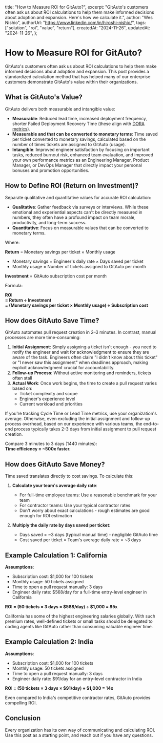   title: "How to Measure ROI for GitAuto?",
  excerpt:
    "GitAuto's customers often ask us about ROI calculations to help them make informed decisions about adoption and expansion. Here's how we calculate it.",
  author: "Wes Nishio",
  authorUrl: "https://www.linkedin.com/in/hiroshi-nishio/",
  tags: ["solution", "roi", "value", "return"],
  createdAt: "2024-11-26",
  updatedAt: "2024-11-26",
};

# How to Measure ROI for GitAuto?

GitAuto's customers often ask us about ROI calculations to help them make informed decisions about adoption and expansion. This post provides a standardized calculation method that has helped many of our enterprise customers demonstrate GitAuto's value within their organizations.

## What is GitAuto's Value?

GitAuto delivers both measurable and intangible value:

- **Measurable**: Reduced lead time, increased deployment frequency, shorter Failed Deployment Recovery Time (these align with [DORA metrics](/blog/what-are-dora-metrics)).
- **Measurable and that can be converted to monetary terms**: Time saved per ticket converted to monetary savings, calculated based on the number of times tickets are assigned to GitAuto (usage).
- **Intangible**: Improved engineer satisfaction by focusing on important tasks, reduced burnout risk, enhanced team evaluation, and improved your own performance metrics as an Engineering Manager, Product Manager, or DevOps Manager that directly impact your personal bonuses and promotion opportunities.

## How to Define ROI (Return on Investment)?

Separate qualitative and quantitative values for accurate ROI calculation:

- **Qualitative**: Gather feedback via surveys or interviews. While these emotional and experiential aspects can't be directly measured in numbers, they often have a profound impact on team morale, productivity, and long-term success.
- **Quantitative**: Focus on measurable values that can be converted to monetary terms.

Where:

**Return** = Monetary savings per ticket × Monthly usage

- Monetary savings = Engineer's daily rate × Days saved per ticket
- Monthly usage = Number of tickets assigned to GitAuto per month

**Investment** = GitAuto subscription cost per month

Formula:

**ROI <br /> = Return ÷ Investment <br /> = (Monetary savings per ticket × Monthly usage) ÷ Subscription cost**

## How does GitAuto Save Time?

GitAuto automates pull request creation in 2–3 minutes. In contrast, manual processes are more time-consuming:

1. **Initial Assignment**: Simply assigning a ticket isn't enough - you need to notify the engineer and wait for acknowledgment to ensure they are aware of the task. Engineers often claim "I didn't know about this ticket" or "I never saw this assignment" when deadlines approach, making explicit acknowledgment crucial for accountability.
2. **Follow-up Process**: Without active monitoring and reminders, tickets often stall
3. **Actual Work**: Once work begins, the time to create a pull request varies based on:
   - Ticket complexity and scope
   - Engineer's experience level
   - Current workload and priorities

If you're tracking Cycle Time or Lead Time metrics, use your organization's average. Otherwise, even excluding the initial assignment and follow-up process overhead, based on our experience with various teams, the end-to-end process typically takes 2-3 days from initial assignment to pull request creation.

Compare 3 minutes to 3 days (1440 minutes):  
**Time efficiency = ~500x faster.**

## How does GitAuto Save Money?

Time saved translates directly to cost savings. To calculate this:

1. **Calculate your team's average daily rate**:

   - For full-time employee teams: Use a reasonable benchmark for your team
   - For contractor teams: Use your typical contractor rates
   - Don't worry about exact calculations - rough estimates are good enough for ROI estimation

2. **Multiply the daily rate by days saved per ticket**:

   - Days saved = ~3 days (typical manual time) - negligible GitAuto time
   - Cost saved per ticket = Team's average daily rate × ~3 days

## Example Calculation 1: California

**Assumptions**:

- Subscription cost: $1,000 for 100 tickets
- Monthly usage: 50 tickets assigned
- Time to open a pull request manually: 3 days
- Engineer daily rate: $568/day for a full-time entry-level engineer in California

**ROI = (50 tickets × 3 days × $568/day) ÷ $1,000 = 85x**

California has some of the highest engineering salaries globally. With such premium rates, well-defined tickets or small tasks should be delegated to coding agents like GitAuto rather than consuming valuable engineer time.

## Example Calculation 2: India

**Assumptions**:

- Subscription cost: $1,000 for 100 tickets
- Monthly usage: 50 tickets assigned
- Time to open a pull request manually: 3 days
- Engineer daily rate: $91/day for an entry-level contractor in India

**ROI = (50 tickets × 3 days × $91/day) ÷ $1,000 = 14x**

Even compared to India's competitive contractor rates, GitAuto provides compelling ROI.

## Conclusion

Every organization has its own way of communicating and calculating ROI. Use this post as a starting point, and reach out if you have any questions.

